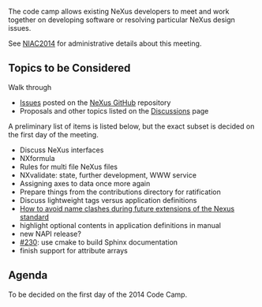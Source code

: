 The code camp allows existing NeXus developers to meet and work together on developing software or resolving particular NeXus design issues. 

See [[NIAC2014]] for administrative details about this meeting.

== Topics to be Considered ==

Walk through
* [https://github.com/nexusformat/definitions/issues Issues] posted on the [https://github.com/nexusformat NeXus GitHub] repository
* Proposals and other topics listed on the [[Discussions]] page

A preliminary list of items is listed below, but the exact subset is decided on the first day of the meeting.
* Discuss NeXus interfaces
* NXformula
* Rules for multi file NeXus files
* NXvalidate: state, further development, WWW service
* Assigning axes to data once more again
* Prepare things from the contributions directory for ratification
* Discuss lightweight tags versus application definitions
* [[How to avoid name clashes during future extensions of the Nexus standard]]
* highlight optional contents in application definitions in manual
* new NAPI release?
* [https://github.com/nexusformat/definitions/issues/230 #230]: use cmake to build Sphinx documentation
* finish support for attribute arrays

== Agenda ==

To be decided on the first day of the 2014 Code Camp.